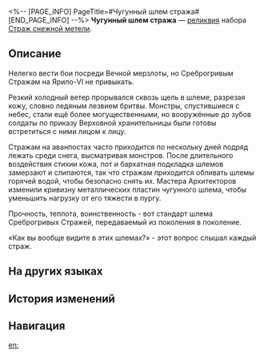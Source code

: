 <%-- [PAGE_INFO]
PageTitle=#Чугунный шлем стража#
[END_PAGE_INFO] --%>
{{Реликвия Инфобокс
|id          = 61061
|Изображение = Предмет Чугунный шлем стража.png
|Набор       = Страж снежной метели
|Предмет     = Голова
|Упоминания  = 
}}
{{Описание|Стандартный шлем, закрывающий голову и лицо. Внутри шлема подкладка, которая помогает сохранить тепло.}}
'''Чугунный шлем стража''' — [[реликвия]] набора [[Страж снежной метели]].

==Описание==
Нелегко вести бои посреди Вечной мерзлоты, но Среброгривым Стражам на Ярило-VI не привыкать.

Резкий холодный ветер прорывался сквозь щель в шлеме, разрезая кожу, словно ледяным лезвием бритвы. Монстры, спустившиеся с небес, стали ещё более могущественными, но вооружённые до зубов солдаты по приказу Верховной хранительницы были готовы встретиться с ними лицом к лицу.

Стражам на аванпостах часто приходится по нескольку дней подряд лежать среди снега, высматривая монстров. После длительного воздействия стихии кожа, пот и бархатная подкладка шлемов замерзают и слипаются, так что стражам приходится обливать шлемы горячей водой, чтобы безопасно снять их. Мастера Архитекторов изменили кривизну металлических пластин чугунного шлема, чтобы уменьшить нагрузку от его тяжести в пургу.

Прочность, теплота, воинственность - вот стандарт шлема Среброгривых Стражей, передаваемый из поколения в поколение.

«Как вы вообще видите в этих шлемах?» - этот вопрос слышал каждый страж.

==На других языках==
{{На других языках
|en   = Guard's Cast Iron Helmet
|zhs  = 铁卫的铸铁面盔
|zht  = 鐵衛的鑄鐵面盔
|ja   = {{Rubi|兵士|へいし}}の{{Rubi|鉄製|てっせい}}ヘルム
|ko   = 철위대의 무쇠 복면 헬멧
|es   = Casco de hierro forjado del guardia
|fr   = Casque en fonte de garde
|ru   = Чугунный шлем стража
|th   = Guard's Cast Iron Helmet
|vi   = Mũ Giáp Gang Của Thiết Vệ
|de   = Gusseiserner Helm der Wache
|id   = Guard's Cast Iron Helmet
|pt   = Elmo de Ferro Fundido do Guarda
}}

==История изменений==
{{История изменений|3.5}}

==Навигация==
{{Набор Реликвий Навбокс|Страж снежной метели}}

[[en:]]